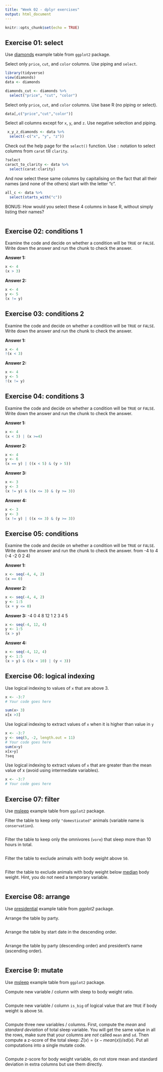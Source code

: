 ---
title: "Week 02 - dplyr exercises"
output: html_document
---

```{r setup, include=FALSE}
knitr::opts_chunk$set(echo = TRUE)
```

## Exercise 01: select
Use [diamonds](https://ggplot2.tidyverse.org/reference/diamonds.html) example table from `ggplot2` package.

Select only `price`, `cut`, and `color` columns. Use piping and `select`.
```{r exercise 01-1} 
library(tidyverse)
view(diamonds)
data <- diamonds

diamonds_cut <- diamonds %>% 
  select("price", "cut", "color")
```

Select only `price`, `cut`, and `color` columns. Use base R (no piping or select).
```{r exercise 01-2}
data[,c("price","cut","color")]

``` 

Select all columns except for `x`, `y`, and `z`. Use negative selection and piping.
```{r exercise 01-3}
 x_y_z_diamonds <- data %>%  
  select(-c("x", "y", "z"))

```

Check out the help page for the `select()` function. Use `:` notation to select columns from `carat` till `clarity`.
```{r exercise 01-4}
?select
caract_to_clarity <- data %>% 
  select(carat:clarity)
```

And now select these same columns by capitalising on the fact that all their names (and none of the others) start with the letter "c".

```{r exercise 01-5}
all_c <- data %>% 
  select(starts_with("c"))
```

BONUS: How would you select these 4 columns in base R, without simply listing their names?

```{r exercise 01-6}

```


## Exercise 02: conditions 1
Examine the code and decide on whether a condition will be `TRUE` or `FALSE`. Write down the answer and run the chunk to check the answer.

**Answer 1:**
```{r exercise 02-1}
x <- 4
(x > 3)
```

**Answer 2:**
```{r exercise 02-2}
x <- 4
y <- 5
(x != y)
```
## Exercise 03: conditions 2
Examine the code and decide on whether a condition will be `TRUE` or `FALSE`. Write down the answer and run the chunk to check the answer.

**Answer 1:**
```{r exercise 03-1}
x <- 4
!(x < 3)
```

**Answer 2:**
```{r exercise 03-2}
x <- 4
y <- 5
!(x != y)
```

## Exercise 04: conditions 3
Examine the code and decide on whether a condition will be `TRUE` or `FALSE`. Write down the answer and run the chunk to check the answer.

**Answer 1:**
```{r exercise 03-1}
x <- 4
(x < 3) | (x >=4)
```

**Answer 2:**
```{r exercise 04-2}
x <- 4
y <- 6
(x == y) | ((x < 5) & (y > 5))
```

**Answer 3:**
```{r exercise 04-3}
x <- 3
y <- 3
(x != y) & ((x <= 3) & (y >= 3))
```

**Answer 4:**
```{r exercise 04-4}
x <- 3
y <- 3
(x != y) | ((x <= 3) & (y >= 3))
```
## Exercise 05: conditions
Examine the code and decide on whether a condition will be `TRUE` or `FALSE`. Write down the answer and run the chunk to check the answer.
from -4 to 4 (-4 -2 0 2 4) 

**Answer 1:**
```{r exercise 05-1}
x <- seq(-4, 4, 2)
(x == 0)
```
**Answer 2:**
```{r exercise 05-2}
x <- seq(-4, 4, 2)
y <- 1:5
(x + y <= 0)
```

**Answer 3:**
-4 0 4 8 12
1 2 3 4 5 
```{r exercise 05-3}
x <- seq(-4, 12, 4)
y <- 1:5
(x > y)
```
**Answer 4:**
```{r exercise 05-4}
x <- seq(-4, 12, 4)
y <- 1:5
(x > y) & ((x < 10) | (y < 3))
```
## Exercise 06: logical indexing

Use logical indexing to values of `x` that are above 3.
```{r exercise 06-1}
x <- -3:7
# Your code goes here

sum(x> 3)
x[x >3]
```

Use logical indexing to extract values of `x` when it is higher than value in `y`
```{r exercise 06-2}
x <- -3:7
y <- seq(5, -2, length.out = 11)
# Your code goes here
sum(x>y)
x[x>y]
?seq
```

Use logical indexing to extract values of `x` that are greater than the mean value of x (avoid using intermediate variables).
```{r exercise 06-3}
x <- -3:7
# Your code goes here
```

## Exercise 07: filter
Use [msleep](https://ggplot2.tidyverse.org/reference/msleep.html) example table from `ggplot2` package. 

Filter the table to keep only `"domesticated"` animals (variable name is `conservation`).
```{r exercise 07-1}
```

Filter the table to keep only the omnivores (`vore`) that sleep more than 10 hours in total.
```{r exercise 07-2}
```

Filter the table to exclude animals with body weight above `50`.
```{r exercise 07-3}
```

Filter the table to exclude animals with body weight below [median](https://stat.ethz.ch/R-manual/R-devel/library/stats/html/median.html) body weight. Hint, you do not need a temporary variable. 
```{r exercise 07-4}
```


## Exercise 08: arrange
Use [presidential](https://ggplot2.tidyverse.org/reference/presidential.html) example table from _ggplot2_ package.

Arrange the table by party.
```{r exercise 08-1}

```

Arrange the table by start date in the descending order.
```{r exercise 08-2}

```

Arrange the table by party (descending order) and president's name (ascending order).
```{r exercise 08-3}

```


## Exercise 9: mutate

Use [msleep](https://ggplot2.tidyverse.org/reference/msleep.html) example table from `ggplot2` package.

Compute new variable / column with sleep to body weight ratio.
```{r exercise 10-1}
```

Compute new variable / column `is_big` of logical value that are `TRUE` if body weight is above `50`.
```{r exercise 10-2}
```

Compute three new variables / columns. First, compute the _mean_ and _standard deviation_ of total sleep variable. You will get the same value in all the rows, make sure that your columns are _not_ called `mean` and `sd`. Then compute a z-score of the total sleep: $Z(x) = (x - mean(x)) / sd(x)$. Put all computations into a single mutate code.
```{r exercise 10-3}
```

Compute z-score for body weight variable, do not store mean and standard deviation in extra columns but use them directly.
```{r exercise 10-4}
```

